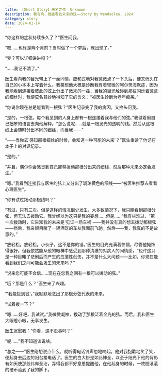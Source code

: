```yaml
---
title: 【Short Story】未名之弦  Unknown
description: 我有病，我能看到未来的弦——Story By Wendaolee, 2024
category: story
date: 2024-02-14 
--- 
```

“你这样的症状持续多久了？”医生问我。

“嗯......也许是两个月前？当时做了一个梦后，就出现了。”

“梦？可以详细讲讲吗？”

“......我记不清了。”

医生看向我的目光带上了一丝同情，应和式地对我微微点了一下头后，便又低头在自己的小本本上写着什么。我猜想他大概是诊断我有着轻微的阿尔茨海默症，因为我能看到连接着彼此的弦上分出了微末的一茬，当我的目光触碰到那茬闪烁着微蓝的细丝时，我便莫名其妙地得知了它的含义：“被医生诊断为老年痴呆。”

“你说你现在总是能看到一根弦？”医生记录完了我的病因，又抬头问我。

“是的，一根弦。每个我见到的人身上都有一根连接着我与他们的弦。”我试着用自己拙笨的语言去向他解释，“怎么说呢......就是一根发光的透明的线。然后从这根线上会随时分出不同的细丝，而当我——”

“——当你去'感知那根细丝的时候，会知道一种可能的未来'？”医生重读了他记在本子上的对话记录。

“是的。”

“并且，偶尔你会感觉到自己能够拨动那根分出来的细线，然后那种未来必定会发生。”

“嗯。”我看到连接我与医生的弦上又分出了琥珀黄色的细线——“被医生推荐去看看心理医生”。

“你有试过拨动那根线吗？”

“有过，只有三次。但是这样的情况很少发生，大多数情况下，我只能看到那根分弦，但无法去拨动它。我曾经以为这只是我的妄想......但是......”我有些难过，“第一次拨动时，它告知我的未来是'见证一场车祸'——我并没有真的想去拨动那根弦——然后，我亲眼目睹了一辆酒驾的车从我面前飞驰。然后——我，我真的不是故意的。”

“放轻松，放轻松，小伙子。这不是你的错。”医生的目光充满着怜悯，尽管他掩饰得很好，但我依然能从他的眼神中感受到那种清澈的对病人的同情感，“也许这只是一种目睹了悲剧后而产生的应激性创伤，并不是什么大问题——比如，你现在能看到我们之间可能会发生的未来吗？”

“说来您可能不会信......现在在您我之间有一根可以拨动的弦。”

“哦？那是什么？”医生来了兴趣。

“'我能捡到钱'。”我默默地念出了那根分弦代表的未来。

“试着拨一下？”

“嗯......好吧，我试试。”我微微凝神，拨动了那根泛着金光的弦。而后，我和医生大眼瞪小眼，无事发生。

医生宽慰我：“你看，这不没事吗？”

“呃......”我不知道该说啥。

“总之——”医生刚想说点什么，就听得电话铃声忽地响起。他对我抱歉地笑了笑，便起身去后边的阳台接电话了。医生的白大褂是如此神圣，以至于阳光下他的背影有如天使那般伟岸圣洁，弄得我都不好意思提醒他，在他起身的时候，一枚圆滚滚的硬币滚到了我的脚下。
